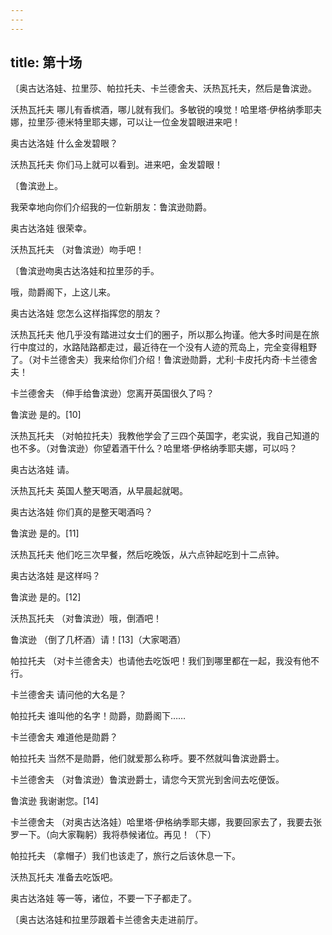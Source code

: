 ```yaml
---
---
---
```

title: 第十场
---




〔奥古达洛娃、拉里莎、帕拉托夫、卡兰德舍夫、沃热瓦托夫，然后是鲁滨逊。





沃热瓦托夫 哪儿有香槟酒，哪儿就有我们。多敏锐的嗅觉！哈里塔·伊格纳季耶夫娜，拉里莎·德米特里耶夫娜，可以让一位金发碧眼进来吧！

奥古达洛娃 什么金发碧眼？

沃热瓦托夫 你们马上就可以看到。进来吧，金发碧眼！

〔鲁滨逊上。

我荣幸地向你们介绍我的一位新朋友：鲁滨逊勋爵。

奥古达洛娃 很荣幸。

沃热瓦托夫 （对鲁滨逊）吻手吧！

〔鲁滨逊吻奥古达洛娃和拉里莎的手。

哦，勋爵阁下，上这儿来。

奥古达洛娃 您怎么这样指挥您的朋友？

沃热瓦托夫 他几乎没有踏进过女士们的圈子，所以那么拘谨。他大多时间是在旅行中度过的，水路陆路都走过，最近待在一个没有人迹的荒岛上，完全变得粗野了。（对卡兰德舍夫）我来给你们介绍！鲁滨逊勋爵，尤利·卡皮托内奇·卡兰德舍夫！

卡兰德舍夫 （伸手给鲁滨逊）您离开英国很久了吗？

鲁滨逊 是的。[10]

沃热瓦托夫 （对帕拉托夫）我教他学会了三四个英国字，老实说，我自己知道的也不多。（对鲁滨逊）你望着酒干什么？哈里塔·伊格纳季耶夫娜，可以吗？

奥古达洛娃 请。

沃热瓦托夫 英国人整天喝酒，从早晨起就喝。

奥古达洛娃 你们真的是整天喝酒吗？

鲁滨逊 是的。[11]

沃热瓦托夫 他们吃三次早餐，然后吃晚饭，从六点钟起吃到十二点钟。

奥古达洛娃 是这样吗？

鲁滨逊 是的。[12]

沃热瓦托夫 （对鲁滨逊）哦，倒酒吧！

鲁滨逊 （倒了几杯酒）请！[13]（大家喝酒）

帕拉托夫 （对卡兰德舍夫）也请他去吃饭吧！我们到哪里都在一起，我没有他不行。

卡兰德舍夫 请问他的大名是？

帕拉托夫 谁叫他的名字！勋爵，勋爵阁下……

卡兰德舍夫 难道他是勋爵？

帕拉托夫 当然不是勋爵，他们就爱那么称呼。要不然就叫鲁滨逊爵士。

卡兰德舍夫 （对鲁滨逊）鲁滨逊爵士，请您今天赏光到舍间去吃便饭。

鲁滨逊 我谢谢您。[14]

卡兰德舍夫 （对奥古达洛娃）哈里塔·伊格纳季耶夫娜，我要回家去了，我要去张罗一下。（向大家鞠躬）我将恭候诸位。再见！（下）

帕拉托夫 （拿帽子）我们也该走了，旅行之后该休息一下。

沃热瓦托夫 准备去吃饭吧。

奥古达洛娃 等一等，诸位，不要一下子都走了。

〔奥古达洛娃和拉里莎跟着卡兰德舍夫走进前厅。